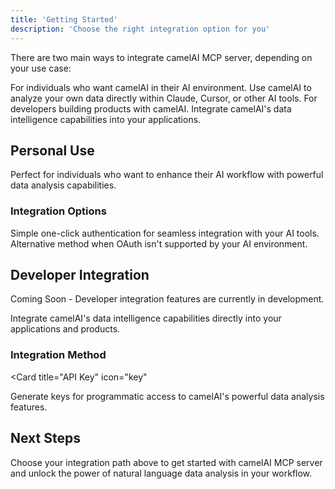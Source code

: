 ```yaml
---
title: 'Getting Started'
description: 'Choose the right integration option for you'
---
```


There are two main ways to integrate camelAI MCP server, depending on your use case:

<CardGroup cols={2}>
  <Card
    title="Personal Use"
    icon="user"
    href="#personal-use"
  >
    For individuals who want camelAI in their AI environment. Use camelAI to analyze your own data directly within Claude, Cursor, or other AI tools.
  </Card>
  <Card
    title="Developer Integration"
    icon="code"
    href="#developer-integration"
  >
    For developers building products with camelAI. Integrate camelAI's data intelligence capabilities into your applications.
  </Card>
</CardGroup>

## Personal Use

Perfect for individuals who want to enhance their AI workflow with powerful data analysis capabilities.

### Integration Options

<CardGroup cols={2}>
  <Card
    title="OAuth (Recommended)"
    icon="shield-check"
  >
    Simple one-click authentication for seamless integration with your AI tools.
  </Card>
  <Card
    title="MCP Adapter"
    icon="plug"
  >
    Alternative method when OAuth isn't supported by your AI environment.
  </Card>
</CardGroup>

## Developer Integration

<Note>
  Coming Soon - Developer integration features are currently in development.
</Note>

Integrate camelAI's data intelligence capabilities directly into your applications and products.

### Integration Method

<Card
  title="API Key"
  icon="key"
>
  Generate keys for programmatic access to camelAI's powerful data analysis features.
</Card>

## Next Steps

Choose your integration path above to get started with camelAI MCP server and unlock the power of natural language data analysis in your workflow.

